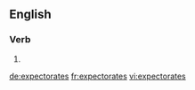 ==English==

===Verb===
{{head|en|verb form}}

# {{en-third-person singular of|expectorate}}

[[de:expectorates]]
[[fr:expectorates]]
[[vi:expectorates]]
